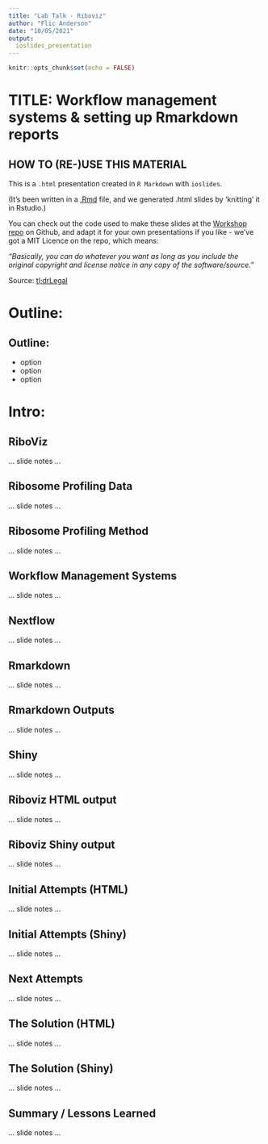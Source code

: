 ```yaml
---
title: "Lab Talk - Riboviz"
author: "Flic Anderson"
date: "10/05/2021"
output: 
  ioslides_presentation
---
```


```r
knitr::opts_chunk$set(echo = FALSE)
```

<script src="https://ajax.googleapis.com/ajax/libs/jquery/1.12.2/jquery.min.js"></script>

<script>
    $(document).ready(function() {
      $('slide:not(.title-slide, .backdrop, .segue)').append('<footer label=\"bit.ly/Rmarkdown-and-output"></footer>');    
    })
</script>

<style>
  footer:after {
    content: attr(label);
    font-size: 12pt;
    position: absolute;
    bottom: 20px;
    left: 100px;
    line-height: 1.9;
  }
</style>

<style type="text/css">
slides > slide:not(.nobackground):after {
  content: '';
}
</style>


# TITLE: Workflow management systems & setting up Rmarkdown reports

## HOW TO (RE-)USE THIS MATERIAL

This is a `.html` presentation created in `R Markdown` with `ioslides`. 

(It's been written in a [.Rmd](http://rmarkdown.rstudio.com) file, and we generated .html slides by 'knitting' it in Rstudio.)

You can check out the code used to make these slides at the [Workshop repo](https://github.com/FlicAnderson/20201127-gitflow-workshop) on Github, and adapt it for your own presentations if you like - we've got a MIT Licence on the repo, which means: 

*"Basically, you can do whatever you want as long as you include the original copyright and license notice in any copy of the software/source."*

Source: [tl;drLegal](https://tldrlegal.com/license/mit-license)

# Outline: 

## Outline: 

* option
* option
* option

# Intro:

## RiboViz


<div class="notes">
... slide notes ...
</div>

## Ribosome Profiling Data



<div class="notes">
... slide notes ...
</div>

## Ribosome Profiling Method



<div class="notes">
... slide notes ...
</div>


## Workflow Management Systems



<div class="notes">
... slide notes ...
</div>



## Nextflow




<div class="notes">
... slide notes ...
</div>


## Rmarkdown 




<div class="notes">
... slide notes ...
</div>



## Rmarkdown Outputs




<div class="notes">
... slide notes ...
</div>



## Shiny




<div class="notes">
... slide notes ...
</div>


## Riboviz HTML output 




<div class="notes">
... slide notes ...
</div>


## Riboviz Shiny output 




<div class="notes">
... slide notes ...
</div>


## Initial Attempts (HTML)




<div class="notes">
... slide notes ...
</div>


## Initial Attempts (Shiny)




<div class="notes">
... slide notes ...
</div>

## Next Attempts 




<div class="notes">
... slide notes ...
</div>


## The Solution (HTML)




<div class="notes">
... slide notes ...
</div>



## The Solution (Shiny)




<div class="notes">
... slide notes ...
</div>


## Summary / Lessons Learned




<div class="notes">
... slide notes ...
</div>
